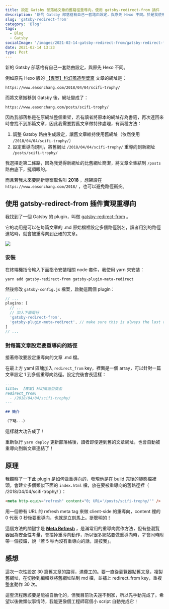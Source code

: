 ```yaml
---
title: 設定 Gatsby 部落格文章的舊路徑重導向，使用 gatsby-redirect-from 插件
description: '新的 Gatsby 部落格有自己一套路由設定，與原先 Hexo 不同。於是我使用 gatsby-redirect-from plugin 將文章舊路徑重導向。'
slug: 'gatsby-redirect-from'
category: 'Blog'
tags:
  - Blog
  - Gatsby
socialImage: '/images/2021-02-14-gatsby-redirect-from/gatsby-redirect-from.png'
date: 2021-02-14 13:23
type: Post
---
```


新的 Gatsby 部落格有自己一套路由設定，與原先 Hexo 不同。

例如原先 Hexo 版的 [【專案】科幻風造型獎盃](https://www.easonchang.com/posts/scifi-trophy/) 文章的網址是：

```
https://www.easonchang.com/2018/04/04/scifi-trophy/
```

而將文章搬移到 Gatsby 後，網址變成了：

```
https://www.easonchang.com/posts/scifi-trophy/
```

因為我部落格是在原網址整個重架，若有讀者將原本的網址存為書籤，再次連回來時會找不到那篇文章，因此我需要對舊文章做特殊處理，有兩種方法：

1. 調整 Gatsby 路由生成設定，讓舊文章維持使用舊網址（依然使用 `/2018/04/04/scifi-trophy/`）
2. 設定重導向規則，將舊網址 `/2018/04/04/scifi-trophy/` 重導向到新網址 `/posts/scifi-trophy/`

我選擇走第二條路，因為我覺得新網址的比舊網址簡潔，將文章全集結到 `/posts` 路由底下，挺順眼的。

而且若我未來要開新專案取名叫 **2018** ，想架設在 `https://www.easonchang.com/2018/` ，也可以避免路徑衝突。

## 使用 gatsby-redirect-from 插件實現重導向

我找到了一個 Gatsby 的 plugin，叫做 [gatsby-redirect-from](https://www.gatsbyjs.com/plugins/gatsby-redirect-from/) 。

它的功用是可以在每篇文章的 .md 原始檔裡設定多個路徑別名，讀者用別的路徑進站時，就會被重導向到正確的文章。

![](/images/2021-02-14-gatsby-redirect-from/gatsby-redirect-from.png)

### 安裝

在終端機指令輸入下面指令安裝相關 node 套件，我使用 yarn 來安裝：

```shell
yarn add gatsby-redirect-from gatsby-plugin-meta-redirect
```

然後修改 `gatsby-config.js` 檔案，啟動這兩個 plugin：

```js
// ...
plugins: [
  // ...
  // 加入下面兩行
  'gatsby-redirect-from',
  'gatsby-plugin-meta-redirect', // make sure this is always the last one
]
// ...
```

### 對每篇文章設定要重導向的路徑

接著修改要設定重導向的文章 .md 檔。

在最上方 yaml 區塊加入 `redirect_from` key，裡面是一個 array，可以針對一篇文章設定 1 到多個重導向路徑。設定完後會長這樣：

```markdown
---
title: 【專案】科幻風造型獎盃
redirect_from:
  - /2018/04/04/scifi-trophy/
---

## 簡介

（下略...）
```

這樣就大功告成了！

重新執行 `yarn deploy` 更新部落格後，讀者即便連到舊的文章網址，也會自動被重導向到新文章連結了！

## 原理

我觀察了一下此 plugin 是如何做重導向的，發現他是在 build 完後的靜態檔裡頭，會建立多個類似下面的 `index.html` 檔，放在要被重導向的舊路徑裡（ /2018/04/04/scifi-trophy/ ）：

```html
<meta http-equiv="refresh" content="0; URL='/posts/scifi-trophy/'" />
```

用一個帶有 URL 的 refresh meta tag 來做 client-side 的重導向，content 裡的 0 代表 0 秒後要重導向，也就是立刻馬上。挺聰明的！

這個方法的關鍵字是 **[Meta Refresh](https://en.wikipedia.org/wiki/Meta_refresh)** ，是滿常用的重導向實作方法，但有些瀏覽器因為安全性考量，會擋掉重導向動作，所以很多網站要做重導向時，才會同時附帶一個按鈕，說「若 5 秒內沒有重導向的話，請按我」。

## 感想

這次一次性設定 30 篇舊文章的路徑，滿費工的。要一直從瀏覽器點舊文章，複製舊網址，在切換到編輯器將舊網址貼到 md 檔，並補上 redirect_from key，重複整套動作 30 次。

這套流程應該要是能被自動化的，但我目前功夫還不到家，所以先手動完成了。希望以後做類似事情時，我能更像個工程師寫個小 script 自動完成它！
